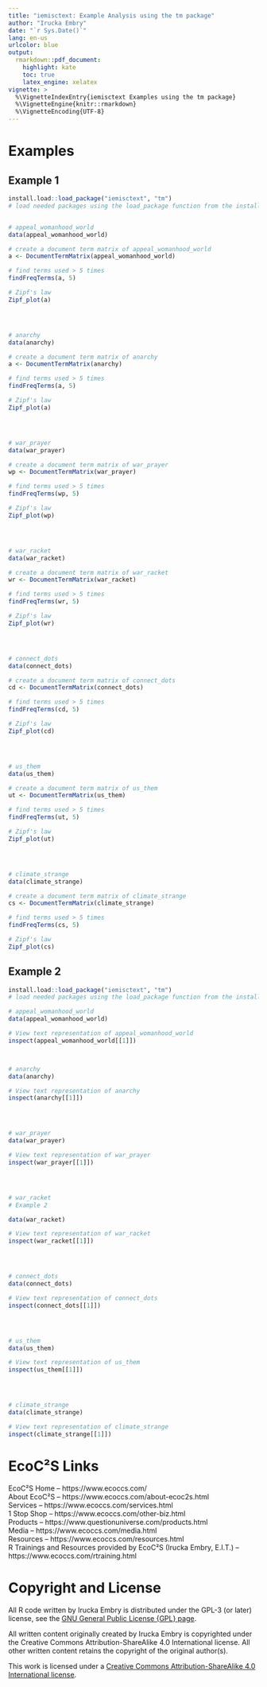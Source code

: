```yaml
---
title: "iemisctext: Example Analysis using the tm package"
author: "Irucka Embry"
date: "`r Sys.Date()`"
lang: en-us
urlcolor: blue
output:
  rmarkdown::pdf_document:
    highlight: kate
    toc: true
    latex_engine: xelatex
vignette: >
  %\VignetteIndexEntry{iemisctext Examples using the tm package}
  %\VignetteEngine{knitr::rmarkdown}
  %\VignetteEncoding{UTF-8}
---
```


\bigskip

# Examples

## Example 1

```r
install.load::load_package("iemisctext", "tm")
# load needed packages using the load_package function from the install.load package (it is assumed that you have already installed these packages)


# appeal_womanhood_world
data(appeal_womanhood_world)

# create a document term matrix of appeal_womanhood_world
a <- DocumentTermMatrix(appeal_womanhood_world)

# find terms used > 5 times
findFreqTerms(a, 5)

# Zipf's law
Zipf_plot(a)




# anarchy
data(anarchy)

# create a document term matrix of anarchy
a <- DocumentTermMatrix(anarchy)

# find terms used > 5 times
findFreqTerms(a, 5)

# Zipf's law
Zipf_plot(a)




# war_prayer
data(war_prayer)

# create a document term matrix of war_prayer
wp <- DocumentTermMatrix(war_prayer)

# find terms used > 5 times
findFreqTerms(wp, 5)

# Zipf's law
Zipf_plot(wp)




# war_racket
data(war_racket)

# create a document term matrix of war_racket
wr <- DocumentTermMatrix(war_racket)

# find terms used > 5 times
findFreqTerms(wr, 5)

# Zipf's law
Zipf_plot(wr)




# connect_dots
data(connect_dots)

# create a document term matrix of connect_dots
cd <- DocumentTermMatrix(connect_dots)

# find terms used > 5 times
findFreqTerms(cd, 5)

# Zipf's law
Zipf_plot(cd)




# us_them
data(us_them)

# create a document term matrix of us_them
ut <- DocumentTermMatrix(us_them)

# find terms used > 5 times
findFreqTerms(ut, 5)

# Zipf's law
Zipf_plot(ut)




# climate_strange
data(climate_strange)

# create a document term matrix of climate_strange
cs <- DocumentTermMatrix(climate_strange)

# find terms used > 5 times
findFreqTerms(cs, 5)

# Zipf's law
Zipf_plot(cs)
```

\bigskip
\bigskip
\bigskip
\bigskip

## Example 2

```r
install.load::load_package("iemisctext", "tm")
# load needed packages using the load_package function from the install.load package (it is assumed that you have already installed these packages)

# appeal_womanhood_world
data(appeal_womanhood_world)

# View text representation of appeal_womanhood_world
inspect(appeal_womanhood_world[[1]])



# anarchy
data(anarchy)

# View text representation of anarchy
inspect(anarchy[[1]])




# war_prayer
data(war_prayer)

# View text representation of war_prayer
inspect(war_prayer[[1]])




# war_racket
# Example 2

data(war_racket)

# View text representation of war_racket
inspect(war_racket[[1]])




# connect_dots
data(connect_dots)

# View text representation of connect_dots
inspect(connect_dots[[1]])




# us_them
data(us_them)

# View text representation of us_them
inspect(us_them[[1]])




# climate_strange
data(climate_strange)

# View text representation of climate_strange
inspect(climate_strange[[1]])
```

\bigskip
\bigskip

# EcoC²S Links

EcoC²S Home -- https://www.ecoccs.com/  
About EcoC²S -- https://www.ecoccs.com/about-ecoc2s.html  
Services -- https://www.ecoccs.com/services.html  
1 Stop Shop -- https://www.ecoccs.com/other-biz.html  
Products -- https://www.questionuniverse.com/products.html  
Media -- https://www.ecoccs.com/media.html  
Resources -- https://www.ecoccs.com/resources.html  
R Trainings and Resources provided by EcoC²S (Irucka Embry, E.I.T.) -- https://www.ecoccs.com/rtraining.html  

\bigskip
\bigskip

# Copyright and License

All R code written by Irucka Embry is distributed under the GPL-3 (or later) license, see the [GNU General Public License {GPL} page](https://www.gnu.org/licenses/gpl-3.0.html).  

All written content originally created by Irucka Embry is copyrighted under the Creative Commons Attribution-ShareAlike 4.0 International license. All other written content retains the copyright of the original author(s).  

This work is licensed under a [Creative Commons Attribution-ShareAlike 4.0 International license](https://creativecommons.org/licenses/by-sa/4.0/).  
